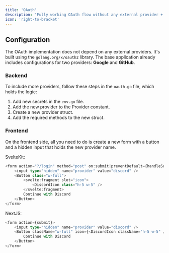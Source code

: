 ```yaml
---
title: 'OAuth'
description: 'Fully working OAuth flow without any external provider + Magic Links'
icon: 'right-to-bracket'
---
```


## Configuration

The OAuth implementation does not depend on any external providers. It's built using the `golang.org/x/oauth2` library. 
The base application already includes configurations for two providers: **Google** and **GitHub**.

### Backend

To include more providers, follow these steps in the `oauth.go` file, which holds the logic:

1. Add new secrets in the `env.go` file.
2. Add the new provider to the Provider constant.
3. Create a new provider struct.
4. Add the required methods to the new struct.


### Frontend

On the frontend side, all you need to do is create a new form with a button and a hidden input that holds the new provider name.

SvelteKit:

```ts
<form action="?/login" method="post" on:submit|preventDefault={handleSubmit}>
    <input type="hidden" name="provider" value="discord" />
    <Button class="w-full">
        <svelte:fragment slot="icon">
            <DiscordIcon class="h-5 w-5" />
        </svelte:fragment>
        Continue with Discord
    </Button>
</form>
```

NextJS:

```ts
<form action={submit}>
    <input type="hidden" name="provider" value="discord" />
    <Button className="w-full" icon={<DiscordIcon className="h-5 w-5" />}>
        Continue with Discord
    </Button>
</form>
```
